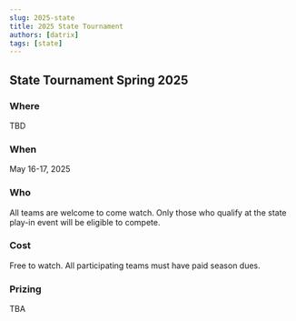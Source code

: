 ```yaml
---
slug: 2025-state
title: 2025 State Tournament
authors: [datrix]
tags: [state]
---
```


<!-- import StageBreakdown from 'src/api/LeagueOSStageBreakdown/StageBreakdown.jsx' -->

## State Tournament Spring 2025

### Where

TBD

### When

May 16-17, 2025

### Who

All teams are welcome to come watch. Only those who qualify at the state play-in event will be eligible to compete.

### Cost

Free to watch. All participating teams must have paid season dues.

### Prizing

TBA
